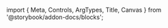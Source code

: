 ﻿import { Meta, Controls, ArgTypes, Title, Canvas } from '@storybook/addon-docs/blocks';

<Meta of={BarListStories}/>
<Title/>

<Canvas of={BarListStories.Default} sourceState={"none"} withToolbar={true}/>
<Controls/>

<SourceCode code={rawCode}/>

## Components
### BarList
<ArgTypes of={BarListStories}/>
